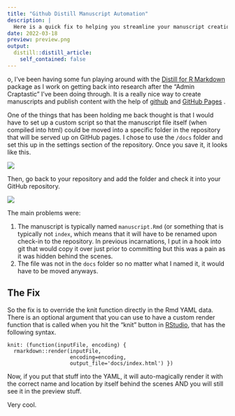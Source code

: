 ```yaml
---
title: "Github Distill Manuscript Automation"
description: |
  Here is a quick fix to helping you streamline your manuscript creation using the rmarkdown::distill package so that your output is automatically put in the right locations for display on Github Pages.
date: 2022-03-18
preview: preview.png
output:
  distill::distill_article:
    self_contained: false
---
```


o, I’ve been having some fun playing around with the [Distill for R Markdown](https://rstudio.github.io/distill/) package as I work on getting back into research after the “Admin Craptastic” I’ve been doing through.  It is a really nice way to create manuscripts and publish content with the help of [github](https://github.com) and [GitHub Pages](https://pages.github.com) .  

One of the things that has been holding me back thought is that I would have to set up a custom script so that the manuscript file itself (when compiled into html) could be moved into a specific folder in the repository that will be served up on GitHub pages.  I chose to use the `/docs` folder and set this up in the settings section of the repository.  Once you save it, it looks like this.

![](export/98318064-A7D4-413B-A8A1-B76028EE6CB0.png)

Then, go back to your repository and add the folder and check it into your GitHub repository.

![](export/5BE7A622-FD39-483C-B93A-69B2875F7E1E.png)

The main problems were:

1. The manuscript is typically named `manuscript.Rmd` (or something that is typically not `index`, which means that it will have to be renamed upon check-in to the repository. In previous incarnations, I put in a hook into git that would copy it over just prior to committing but this was a pain as it was hidden behind the scenes.
2. The file was not in the `docs` folder so no matter what I named it, it would have to be moved anyways.

## The Fix

So the fix is to override the knit function directly in the Rmd YAML data.  There is an optional argument that you can use to have a custom render function that is called when you hit the “knit” button in [RStudio](https://rstudio.com), that has the following syntax.

```
knit: (function(inputFile, encoding) { 
  rmarkdown::render(inputFile,
                    encoding=encoding,
                    output_file='docs/index.html') })
```

Now, if you put that stuff into the YAML, it will auto-magically render it with the correct name and location by itself behind the scenes AND you will still see it in the preview stuff.

Very cool.
